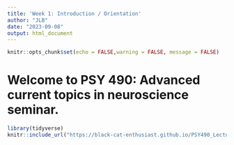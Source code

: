 ```yaml
---
title: 'Week 1: Introduction / Orientation'
author: "JLB"
date: "2023-09-08"
output: html_document
---
```


```r
knitr::opts_chunk$set(echo = FALSE,warning = FALSE, message = FALSE)
```

# Welcome to PSY 490: Advanced current topics in neuroscience seminar.



```r
library(tidyverse)
knitr::include_url("https://black-cat-enthusiast.github.io/PSY490_Lecture_Slides")
```

